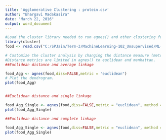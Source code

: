 ---
title: 'Agglomerative Clustering : protein.csv'
author: "Bhargavi Madakasira"
date: "March 22, 2016"
output: word_document
---
```{r}

#Load the cluster library needed to run agnes() and other clustering functions
library(cluster)
food <- read.csv("C:/SPJain/Term-3/MachineLearning-102_Unsupervised/ML-102_Day3/protein.csv")

# Customize the cluster analysis by changing the distance measure (metric), the linkage method (method)
#Distance metrics are limited in agnes() to euclidean and manhattan.
##Euclidean distance and average linkage

food_Agg <- agnes(food,diss=FALSE,metric = "euclidean")
# Plot the dendrogram.
plot(food_Agg)


##Euclidean distance and single linkage

food_Agg_Single <- agnes(food,diss=FALSE,metric = "euclidean", method = "single")
plot(food_Agg_Single)

##Euclidean distance and complete linkage

food_Agg_Single <- agnes(food,diss=FALSE,metric = "euclidean", method = "complete")
plot(food_Agg_Single)



```

